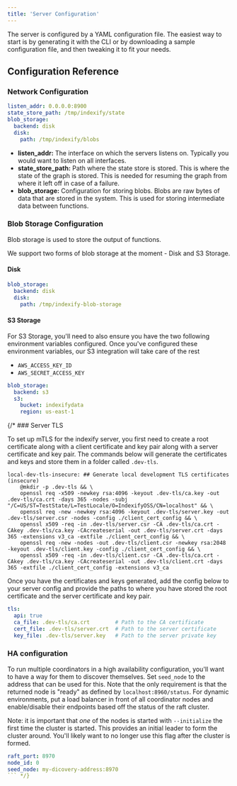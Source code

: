 ```yaml
---
title: 'Server Configuration'
---
```

The server is configured by a YAML configuration file. The easiest way to start is by generating it with the CLI or by 
downloading a sample configuration file, and then tweaking it to fit your needs.

## Configuration Reference

### Network Configuration

```yaml
listen_addr: 0.0.0.0:8900
state_store_path: /tmp/indexify/state
blob_storage:
  backend: disk
  disk:
    path: /tmp/indexify/blobs
```

- **listen_addr:** The interface on which the servers listens on. Typically you would want to listen on all interfaces.
- **state_store_path:** Path where the state store is stored. This is where the state of the graph is stored. This is needed for resuming the graph from where it left off in case of a failure.
- **blob_storage:** Configuration for storing blobs. Blobs are raw bytes of data that are stored in the system. This is used for storing intermediate data between functions.

### Blob Storage Configuration

Blob storage is used to store the output of functions.

We support two forms of blob storage at the moment - Disk and S3 Storage.

#### Disk

```yaml
blob_storage:
  backend: disk
  disk:
    path: /tmp/indexify-blob-storage
```

#### S3 Storage

For S3 Storage, you'll need to also ensure you have the two following environment variables configured. Once you've configured these environment variables, our S3 integration will take care of the rest

- `AWS_ACCESS_KEY_ID`
- `AWS_SECRET_ACCESS_KEY`

```yaml
blob_storage:
  backend: s3
  s3:
    bucket: indexifydata
    region: us-east-1
```

{/* ### Server TLS

To set up mTLS for the indexify server, you first need to create a root certificate along with a client certificate and key pair along with a server certificate and key pair. The commands below will generate the certificates and keys and store them in a folder called `.dev-tls`.

```
local-dev-tls-insecure: ## Generate local development TLS certificates (insecure)
	@mkdir -p .dev-tls && \
	openssl req -x509 -newkey rsa:4096 -keyout .dev-tls/ca.key -out .dev-tls/ca.crt -days 365 -nodes -subj "/C=US/ST=TestState/L=TestLocale/O=IndexifyOSS/CN=localhost" && \
	openssl req -new -newkey rsa:4096 -keyout .dev-tls/server.key -out .dev-tls/server.csr -nodes -config ./client_cert_config && \
	openssl x509 -req -in .dev-tls/server.csr -CA .dev-tls/ca.crt -CAkey .dev-tls/ca.key -CAcreateserial -out .dev-tls/server.crt -days 365 -extensions v3_ca -extfile ./client_cert_config && \
	openssl req -new -nodes -out .dev-tls/client.csr -newkey rsa:2048 -keyout .dev-tls/client.key -config ./client_cert_config && \
	openssl x509 -req -in .dev-tls/client.csr -CA .dev-tls/ca.crt -CAkey .dev-tls/ca.key -CAcreateserial -out .dev-tls/client.crt -days 365 -extfile ./client_cert_config -extensions v3_ca
```

Once you have the certificates and keys generated, add the config below to your server config and provide the paths to where you have stored the root certificate and the server certificate and key pair.

```yaml
tls:
  api: true
  ca_file: .dev-tls/ca.crt        # Path to the CA certificate
  cert_file: .dev-tls/server.crt  # Path to the server certificate
  key_file: .dev-tls/server.key   # Path to the server private key
```

### HA configuration

To run multiple coordinators in a high availability configuration, you'll want
to have a way for them to discover themselves. Set `seed_node` to the address
that can be used for this. Note that the only requirement is that the returned
node is "ready" as defined by `localhost:8960/status`. For dynamic environments,
put a load balancer in front of all coordinator nodes and enable/disable their
endpoints based off the status of the raft cluster.

Note: it is important that *one* of the nodes is started with
`--initialize` the first time the cluster is started. This provides an
initial leader to form the cluster around. You'll likely want to no longer use
this flag after the cluster is formed.

```yaml
raft_port: 8970
node_id: 0
seed_node: my-dicovery-address:8970
``` */}
